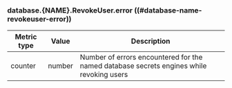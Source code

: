 ### database.{NAME}.RevokeUser.error ((#database-name-revokeuser-error))

Metric type | Value   | Description
----------- | ------- | -----------
counter     | number  | Number of errors encountered for the named database secrets engines while revoking users